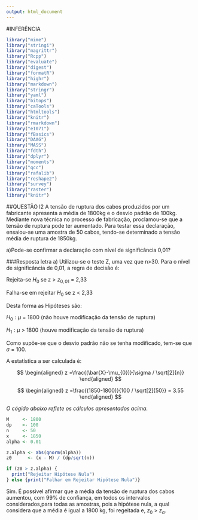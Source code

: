 ---
output: html_document
---
#INFERÊNCIA
```{r, include=FALSE}
library("mime")
library("stringi")
library("magrittr") 
library("Rcpp")
library("evaluate")
library("digest")
library("formatR")
library("highr")
library("markdown")
library("stringr")
library("yaml")
library("bitops")
library("caTools")
library("htmltools")
library("knitr")
library("rmarkdown")
library("e1071")
library("fBasics")
library("DAAG")
library("MASS")
library("fdth")
library("dplyr")
library("moments")
library("qcc")
library("rafalib")
library("reshape2")
library("survey")
library("raster")
library("knitr")
```

##QUESTÃO I2
A tensão de ruptura dos cabos produzidos por um fabricante apresenta a média de 1800kg e o desvio padrão de 100kg. Mediante nova técnica no processo de fabricação, proclamou-se que a tensão de ruptura pode ter aumentado. Para testar essa declaração, ensaiou-se uma amostra de 50 cabos, tendo-se determinado a tensão média de ruptura de 1850kg.

a)Pode-se confirmar a declaração com nível de significância 0,01?

###Resposta letra a)
Utilizou-se o teste Z, uma vez que n>30. Para o nível de significância de 0,01, a regra de decisão é:

Rejeita-se $H_{0}$ se z > $z_{0,01}$ = 2,33

Falha-se em rejeitar $H_{0}$ se z < 2,33

Desta forma as Hipóteses são:

$H_{0}:\mu$ = 1800 (não houve modificação da tensão de ruptura)

$H_{1}:\mu$ > 1800 (houve modificação da tensão de ruptura)

Como supõe-se que o desvio padrão não se tenha modificado, tem-se que $\sigma$ = 100.

A estatística a ser calculada é:

$$
\begin{aligned}
z =\frac{(\bar{X}-\mu_{0})}{\sigma / \sqrt[2]{n}}
\end{aligned}
$$

$$
\begin{aligned}
z =\frac{(1850-1800)}{100 / \sqrt[2]{50}} = 3.55
\end{aligned}
$$

*O cógido abaixo reflete os cálculos apresentados acima.*
```{r}
M     <- 1800
dp    <- 100
n     <- 50
x     <- 1850
alpha <- 0.01

z.alpha <- abs(qnorm(alpha))
z0      <- (x - M) / (dp/sqrt(n))

if (z0 > z.alpha) {
  print("Rejeitar Hipótese Nula")
} else {print("Falhar em Rejeitar Hipótese Nula")}
```

Sim. É possivel afirmar que a média da tensão de ruptura dos cabos aumentou, com 99% de confiança, em todos os intervalos considerados,para todas as amostras, pois a hipótese nula, a qual considera que a média é igual a 1800 kg, foi regeitada e, $z_{0}$ > $z_{\alpha}$.